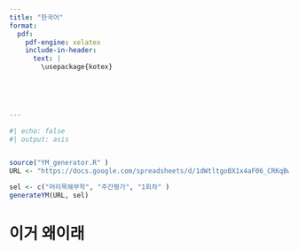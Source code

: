 ```yaml
---
title: "한국어"
format:
  pdf:
    pdf-engine: xelatex
    include-in-header:
      text: |
        \usepackage{kotex}

    
  


---
```


```r
#| echo: false
#| output: asis


source("YM_generator.R" )
URL <- "https://docs.google.com/spreadsheets/d/1dWtltgoBX1x4aF06_CRKqBwAukjw0zSY49-dkAobVdo/edit#gid=2057754976"

sel <- c("머리목해부학", "주간평가", "1회차" )
generateYM(URL, sel)

```

# 이거 왜이래
